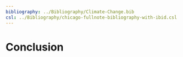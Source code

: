 ```yaml
---
bibliography: ../Bibliography/Climate-Change.bib
csl: ../Bibliography/chicago-fullnote-bibliography-with-ibid.csl
---
```


# Conclusion

